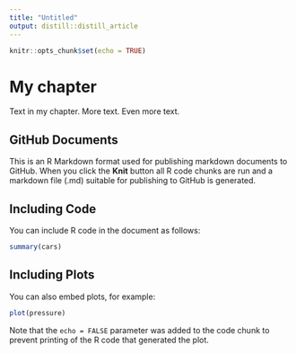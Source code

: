 ```yaml
---
title: "Untitled"
output: distill::distill_article
---
```


```r
knitr::opts_chunk$set(echo = TRUE)
```

# My chapter

Text in my chapter. More text. Even more text.

## GitHub Documents

This is an R Markdown format used for publishing markdown documents to GitHub. When you click the **Knit** button all R code chunks are run and a markdown file (.md) suitable for publishing to GitHub is generated.

## Including Code

You can include R code in the document as follows:

```r
summary(cars)
```

## Including Plots

You can also embed plots, for example:

```r
plot(pressure)
```

Note that the `echo = FALSE` parameter was added to the code chunk to prevent printing of the R code that generated the plot.
